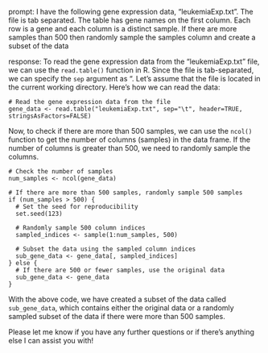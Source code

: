 prompt:
I have the following gene expression data, "leukemiaExp.txt". The file is tab separated. The table has gene names on the first column. Each row is a gene and each column is a distinct sample.  If there are more samples than 500 then randomly sample the samples column and create a subset of the data

response:
To read the gene expression data from the "leukemiaExp.txt" file, we can use the `read.table()` function in R. Since the file is tab-separated, we can specify the `sep` argument as "\t". Let's assume that the file is located in the current working directory. Here's how we can read the data:

```
# Read the gene expression data from the file
gene_data <- read.table("leukemiaExp.txt", sep="\t", header=TRUE, stringsAsFactors=FALSE)
```

Now, to check if there are more than 500 samples, we can use the `ncol()` function to get the number of columns (samples) in the data frame. If the number of columns is greater than 500, we need to randomly sample the columns.

```
# Check the number of samples
num_samples <- ncol(gene_data)

# If there are more than 500 samples, randomly sample 500 samples
if (num_samples > 500) {
  # Set the seed for reproducibility
  set.seed(123)
  
  # Randomly sample 500 column indices
  sampled_indices <- sample(1:num_samples, 500)
  
  # Subset the data using the sampled column indices
  sub_gene_data <- gene_data[, sampled_indices]
} else {
  # If there are 500 or fewer samples, use the original data
  sub_gene_data <- gene_data
}
```

With the above code, we have created a subset of the data called `sub_gene_data`, which contains either the original data or a randomly sampled subset of the data if there were more than 500 samples.

Please let me know if you have any further questions or if there's anything else I can assist you with!
